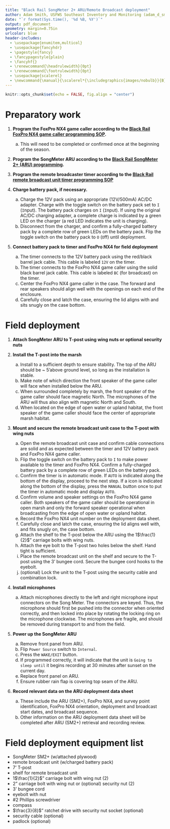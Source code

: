 ```yaml
---
title: "Black Rail SongMeter 2+ ARU/Remote Broadcast deployment"
author: Adam Smith, USFWS Southeast Inventory and Monitoring (adam_d_smith@fws.gov)
date: "`r format(Sys.time(), '%d %B, %Y')`"
output: pdf_document
geometry: margin=0.75in
urlcolor: blue
header-includes:
  - \usepackage{enumitem,multicol}
  - \usepackage{fancyhdr}
  - \pagestyle{fancy}
  - \fancypagestyle{plain}
  - \fancyhf{}
  - \renewcommand{\headrulewidth}{0pt}
  - \renewcommand{\footrulewidth}{0pt}
  - \usepackage{scalerel}
  - \newcommand{\manual}{\scalerel*{\includegraphics{images/nobulb}}{B}}
---
```


```r
knitr::opts_chunk$set(echo = FALSE, fig.align = "center")
```

\fontsize{12}{14}
\selectfont

# Preparatory work

1. **Program the FoxPro NX4 game caller according to the [Black Rail FoxPro NX4 game caller programming SOP](https://drive.google.com/open?id=1xGVY6jRZ63alt0I-0p5kayuK_gv3iKme).** 
    a. This will need to be completed or confirmed once at the beginning of the season.

1. **Program the SongMeter ARU according to the [Black Rail SongMeter 2+ (ARU) programming](https://drive.google.com/open?id=1LFW3eHGa8eNBBsS4xyqox6vrlnHqznlE).**

1. **Program the remote broadcaster timer according to the [Black Rail remote broadcast unit timer programming SOP](https://drive.google.com/open?id=1INh3m2WPEIpn3IQthM1Y1zChPl1TFCXU)**

1. **Charge battery pack, if necessary.**
    a. Charge the 12V pack using an appropriate (12V/500mA) AC/DC adapter. Charge with the toggle switch on the battery pack set to `I` (`I`nput). The battery pack charges \underline{only} on `I` (`I`nput). If using the original AC/DC charging adapter, a complete charge is indicated by a green LED on the charger (a red LED indicates the unit is charging).
    b. Disconnect from the charger, and confirm a fully-charged battery pack by a complete row of green LEDs on the battery pack. Flip the toggle switch on the battery pack to `O` (`O`ff) until deployment. 

1. **Connect battery pack to timer and FoxPro NX4 for field deployment**
    a. The timer connects to the 12V battery pack using the red/black barrel jack cable. This cable is labeled `12V` on the timer. 
    b. The timer connects to the FoxPro NX4 game caller using the solid black barrel jack cable. This cable is labeled `BC` (for broadcast) on the timer.
    c. Center the FoxPro NX4 game caller in the case. The forward and rear speakers should align well with the openings on each end of the enclosure.
    d. Carefully close and latch the case, ensuring the lid aligns with and sits snugly on the case bottom. 

# Field deployment

1. **Attach SongMeter ARU to T-post using wing nuts or optional security nuts**

1. **Install the T-post into the marsh**
    a. Install to a sufficient depth to ensure stability. The top of the ARU should be ~ 5'above ground level, so long as the installation is stable.
    b. Make note of which direction the front speaker of the game caller will face when installed below the ARU. 
    c. When surrounded completely by marsh, the front speaker of the game caller should face magnetic North. The microphones of the ARU will thus also align with magnetic North and South.
    d. When located on the edge of open water or upland habitat, the front speaker of the game caller should face the center of appropriate marsh habitat.

1. **Mount and secure the remote broadcast unit case to the T-post with wing nuts**
    a. Open the remote broadcast unit case and confirm cable connections are solid and as expected between the timer and 12V battery pack and FoxPro NX4 game caller.
    b. Flip the toggle switch on the battery pack to `I` to make power available to the timer and FoxPro NX4. Confirm a fully-charged battery pack by a complete row of green LEDs on the battery pack.
    c. Confirm the timer is in automatic mode. If `AUTO` is indicated along the bottom of the display, proceed to the next step. If a \manual{} icon is indicated along the bottom of the display, press the `MANUAL` button once to put the timer in automatic mode and display `AUTO`.
    d. Confirm volume and speaker settings on the FoxPro NX4 game caller. Both speakers of the game caller should be operational in open marsh and only the forward speaker operational when broadcasting from the edge of open water or upland habitat.
    e. Record the FoxPro NX4 unit number on the deployment data sheet.
    f. Carefully close and latch the case, ensuring the lid aligns well with, and fits snugly on, the case bottom.
    g. Attach the shelf to the T-post below the ARU using the 1$\frac{1}{2}$" carriage bolts with wing nuts.
    h. Attach the eye bolt to the T-post two holes below the shelf. Hand tight is sufficient.
    i. Place the remote broadcast unit on the shelf and secure to the T-post using the 3' bungee cord. Secure the bungee cord hooks to the eyebolt.
    j. (optional) Lock the unit to the T-post using the security cable and combination lock.

1. **Install microphones**
    a. Attach microphones directly to the left and right microphone input connectors on the Song Meter. The connectors are keyed. Thus, the microphone should first be pushed into the connector when oriented correctly, and then locked into place by rotating the locking ring on the microphone clockwise. The microphones are fragile, and should be removed during transport to and from the field.

1. **Power up the SongMeter ARU**
    a. Remove front panel from ARU.
    b. Flip `Power Source` switch to `Internal`.
    c. Press the `WAKE/EXIT` button.
    d. If programmed correctly, it will indicate that the unit is `Going to sleep until` it begins recording at 30 minutes after sunset on the current day.
    e. Replace front panel on ARU.
    f. Ensure rubber rain flap is covering top seam of the ARU.

1. **Record relevant data on the ARU deployment data sheet**
    a. These include the ARU (SM2+), FoxPro NX4, and survey point identification, FoxPro NX4 orientation, deployment and broadcast start dates, and broadcast sequence.
    b. Other information on the ARU deployment data sheet will be completed after ARU (SM2+) retrieval and recording review.

# Field deployment equipment list

- SongMeter SM2+ (w/attached plywood)
- remote broadcast unit (w/charged battery pack)
- 7' T-post
- shelf for remote broadcast unit
- 1$\frac{1}{2}$" carriage bolt with wing nut (2)
- 2" carriage bolt with wing nut or (optional) security nut (2)
- 3' bungee cord
- eyebolt with nut
- #2 Phillips screwdriver
- compass
- $\frac{3}{8}$" ratchet drive with security nut socket (optional)
- security cable (optional)
- padlock (optional)
